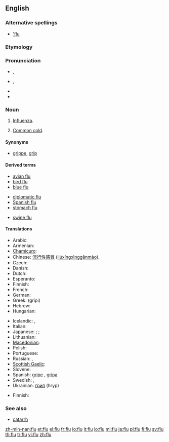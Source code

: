 ==English==
{{wikipedia|Influenza}}

===Alternative spellings===
* [['flu]] {{qualifier|dated}}

===Etymology===
{{abbreviation of|influenza}}

===Pronunciation===
* {{a|UK}} {{IPA|/fluː/}}, {{SAMPA|/flu:/}}
* {{a|Aus}} {{IPA|/flʉː/}}, {{SAMPA|/fl}:/}}
* {{audio|en-us-flu.ogg|Audio (US)}}
* {{homophones|flew|flue}}

===Noun===
{{en-noun}}

# [[influenza|Influenza]].
# {{informal}} [[common cold|Common cold]].

====Synonyms====
* {{sense|influenza}} [[grippe]], [[grip]]

====Derived terms====
{{rel-top3|Terms derived from ''flu''}}
* [[avian flu]]
* [[bird flu]]
* [[blue flu]]
{{rel-mid3}}
* [[diplomatic flu]]
* [[Spanish flu]]
* [[stomach flu]]
{{rel-mid3}}
* [[swine flu]]
{{rel-bottom}}

====Translations====
{{trans-top|influenza}}
* Arabic: {{t|ar|إنفلونزا|f|tr='influwinzaa}}
* Armenian: {{t-|hy|գրիպ|tr=grip}}
* [[Chamicuro]]: {{tø|ccc|e'tes̈huli}}
* Chinese: [[流行性感冒]] ([[liúxíngxìnggǎnmào]]), {{t|cmn|流感|tr=liúgǎn|sc=Hani}}
* Czech: {{t-|cs|chřipka|f}}
* Danish: {{t-|da|influenza|c}}
* Dutch: {{t+|nl|griep|f}}
* Esperanto: {{t-|eo|gripo|xs=Esperanto}}
* Finnish: {{t+|fi|influenssa}}
* French: {{t+|fr|grippe|f}}
* German: {{t+|de|Grippe|f}}
* Greek: {{t+|el|γρίπη|f}} (grípi)
* Hebrew: {{t-|he|שפעת|f|tr=shapa'at}}
* Hungarian: {{t+|hu|influenza}}
{{trans-mid}}
* Icelandic: {{t+|is|flensa|f}}, {{t+|is|inflúensa|f}}
* Italian: {{t+|it|influenza|f}}
* Japanese: {{qualifier|general}} {{t+|ja|風邪|tr=kaze}}; {{qualifier|detailed}} {{t|ja|ウイルス性の風邪|tr=uirusu-sei no kaze}}; {{qualifier|medical}} {{t+|ja|流行性感冒|tr=ryūkōsē-kanbō}}
* Lithuanian: {{t-|lt|gripas|m|xs=Lithuanian}}
* [[Macedonian]]: {{t|mk|грип|m|tr=grip}}
* Polish: {{t+|pl|grypa|f}}
* Portuguese: {{t+|pt|gripe|f}}
* Russian: {{t+|ru|грипп|m|tr=gripp}},  {{t|ru|инфлюэнца|f|tr=infljuénca}}
* [[Scottish Gaelic]]: {{t-|gd|cnatan mòr|m|xs=Scottish Gaelic}}
* Slovene: {{t+|sl|gripa|f}}
* Spanish: [[gripe]] {{f}}, [[gripa]] {{f}} {{italbrac|Colombia|Mexico}}
* Swedish: {{t-|sv|influensa|c}}, {{t+|sv|flunsa|c}}
* Ukrainian: [[грип]] {{m}} (hryp)
{{trans-bottom}}

{{trans-top|colloquial: common cold}}
* Finnish: {{t-|fi|flunssa}}
{{trans-mid}}
{{trans-bottom}}

===See also===
* [[catarrh]]

[[zh-min-nan:flu]]
[[et:flu]]
[[el:flu]]
[[fr:flu]]
[[io:flu]]
[[it:flu]]
[[lo:flu]]
[[ml:flu]]
[[ja:flu]]
[[pl:flu]]
[[fi:flu]]
[[sv:flu]]
[[th:flu]]
[[tr:flu]]
[[vi:flu]]
[[zh:flu]]